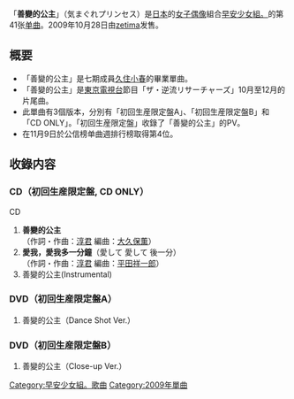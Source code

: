{{unreferenced|time=2011-07-31T09:53:59+00:00}}
{{Infobox Single
| Name           = 善變的公主
| Cover          = 592px-MorningMusumeSingleMajor41 Limited A.jpg
| Artist         = [[早安少女組。|早安少女組。]]
| Album          = [[⑩_MY_ME|⑩ MY ME]]
| A-side         = 善變的公主
| B-side         = 愛我，愛我多一分鐘
| Released       = 2009年10月28日
| Format         = [[单曲|单曲]]
| Recorded       = 2009年<br/>{{JPN}}
| Genre          = [[J-POP|J-POP]]
| Lenght         =
| Label          = [[zetima|zetima]]
| Writer         = [[淳君|淳君]]
| Producer       = [[淳君|淳君]]
| Certification  = 
| Chart position = * 週間最高排名第4位<small>（[[Oricon公信榜|Oricon]]）</small> 
| Last single    = [[玩笑般的戀愛|玩笑般的戀愛]]<br/>（2009年）
| This single    = '''善變的公主'''<br/>（2009年）
| Next single    = [[女孩引人注目　有何不可|女孩引人注目　有何不可]]<br/>（2010年）
| Misc           =
}}

「'''善變的公主'''」（気まぐれプリンセス）是[[日本|日本]]的[[女子|女子]][[偶像|偶像]]組合[[早安少女組。|早安少女組。]]的第41张[[单曲|单曲]]。2009年10月28日由[[zetima|zetima]]发售。

== 概要 ==
* 「善變的公主」是七期成員[[久住小春|久住小春]]的畢業單曲。
* 「善變的公主」是[[東京電視台|東京電視台]]節目「ザ・逆流リサーチャーズ」10月至12月的片尾曲。
* 此單曲有3個版本，分別有「初回生産限定盤A」、「初回生産限定盤B」和「CD ONLY」。「初回生産限定盤」收錄了「善變的公主」的PV。
* 在11月9日於公信榜单曲週排行榜取得第4位。

== 收錄内容 ==
===CD（初回生産限定盤, CD ONLY）===
;CD
# '''善變的公主'''<br/>（作詞・作曲：[[淳君|淳君]] 編曲：[[大久保薫|大久保薫]]）
# '''愛我，愛我多一分鐘'''（愛して 愛して 後一分）<br/>（作詞・作曲：[[淳君|淳君]]  編曲：[[平田祥一郎|平田祥一郎]]）
# 善變的公主(Instrumental)


===DVD（初回生産限定盤A）===
# 善變的公主（Dance Shot Ver.）

===DVD（初回生産限定盤B）===
# 善變的公主（Close-up Ver.）

{{早安少女組。}}

{{DEFAULTSORT:Kimagure Princess}}
[[Category:早安少女組。歌曲|Category:早安少女組。歌曲]]
[[Category:2009年單曲|Category:2009年單曲]]